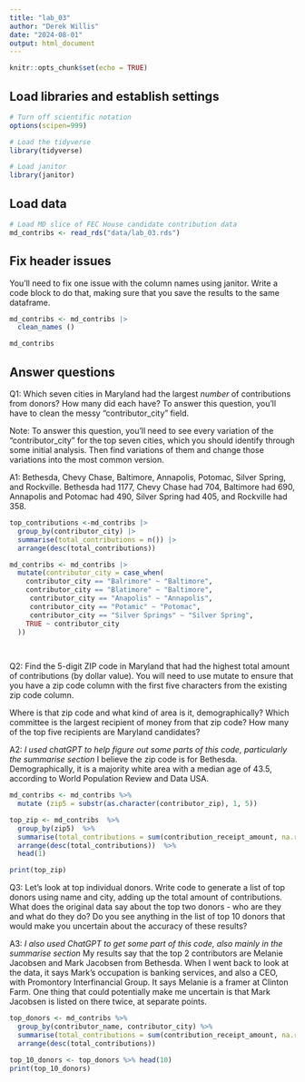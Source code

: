 ```yaml
---
title: "lab_03"
author: "Derek Willis"
date: "2024-08-01"
output: html_document
---
```


```r
knitr::opts_chunk$set(echo = TRUE)
```

## Load libraries and establish settings

```r
# Turn off scientific notation
options(scipen=999)

# Load the tidyverse
library(tidyverse)

# Load janitor
library(janitor)
```

## Load data

```r
# Load MD slice of FEC House candidate contribution data
md_contribs <- read_rds("data/lab_03.rds")
```

## Fix header issues

You'll need to fix one issue with the column names using janitor. Write a code block to do that, making sure that you save the results to the same dataframe.

```r
md_contribs <- md_contribs |>
  clean_names ()

md_contribs
```


## Answer questions

Q1: Which seven cities in Maryland had the largest *number* of contributions from donors? How many did each have? To answer this question, you'll have to clean the messy "contributor_city" field.

Note: To answer this question, you'll need to see every variation of the "contributor_city" for the top seven cities, which you should identify through some initial analysis. Then find variations of them and change those variations into the most common version.

A1: Bethesda, Chevy Chase, Baltimore, Annapolis, Potomac, Silver Spring, and Rockville. Bethesda had 1177, Chevy Chase had 704, Baltimore had 690, Annapolis and Potomac had 490, Silver Spring had 405, and Rockville had 358. 

```r
top_contributions <-md_contribs |>
  group_by(contributor_city) |>
  summarise(total_contributions = n()) |>
  arrange(desc(total_contributions))

md_contribs <- md_contribs |>
  mutate(contributor_city = case_when(
    contributor_city == "Balrimore" ~ "Baltimore",
    contributor_city == "Blatimore" ~ "Baltimore",
     contributor_city == "Anapolis" ~ "Annapolis",
     contributor_city == "Potamic" ~ "Potomac",
     contributor_city == "Silver Springs" ~ "Silver Spring",
    TRUE ~ contributor_city
  )) 
  
  
```

Q2: Find the 5-digit ZIP code in Maryland that had the highest total amount of contributions (by dollar value). You will need to use mutate to ensure that you have a zip code column with the first five characters from the existing zip code column.

Where is that zip code and what kind of area is it, demographically? Which committee is the largest recipient of money from that zip code? How many of the top five recipients are Maryland candidates?

A2: *I used chatGPT to help figure out some parts of this code, particularly the summarise section* I believe the zip code is for Bethesda. Demographically, it is a majority white area with a median age of 43.5, according to World Population Review and Data USA. 

```r
md_contribs <- md_contribs %>%
  mutate (zip5 = substr(as.character(contributor_zip), 1, 5))

top_zip <- md_contribs  %>%
  group_by(zip5)  %>%
  summarise(total_contributions = sum(contribution_receipt_amount, na.rm = TRUE), .groups = "drop")  %>%
  arrange(desc(total_contributions))  %>%
  head(1)

print(top_zip)

```

Q3: Let's look at top individual donors. Write code to generate a list of top donors using name and city, adding up the total amount of contributions. What does the original data say about the top two donors - who are they and what do they do? Do you see anything in the list of top 10 donors that would make you uncertain about the accuracy of these results?

A3: *I also used ChatGPT to get some part of this code, also mainly in the summarise section* My results say that the top 2 contributors are Melanie Jacobsen and Mark Jacobsen from Bethesda. When I went back to look at the data, it says Mark's occupation is banking services, and also a CEO, with Promontory Interfinancial Group. It says Melanie is a framer at Clinton Farm. One thing that could potentially make me uncertain is that Mark Jacobsen is listed on there twice, at separate points. 

```r
top_donors <- md_contribs %>% 
  group_by(contributor_name, contributor_city) %>% 
  summarise(total_contributions = sum(contribution_receipt_amount, na.rm = TRUE), .groups = "drop") %>% 
  arrange(desc(total_contributions))

top_10_donors <- top_donors %>% head(10)
print(top_10_donors)

```
